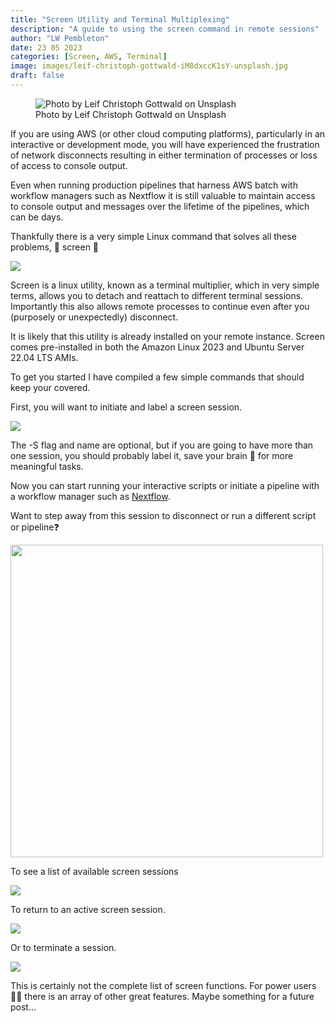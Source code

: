 ```yaml
---
title: "Screen Utility and Terminal Multiplexing"
description: "A guide to using the screen command in remote sessions"
author: "LW Pembleton"
date: 23 05 2023
categories: [Screen, AWS, Terminal]
image: images/leif-christoph-gottwald-iM8dxccK1sY-unsplash.jpg
draft: false
---
```


![Photo by Leif Christoph Gottwald on Unsplash](images/leif-christoph-gottwald-iM8dxccK1sY-unsplash.jpg)

If you are using AWS (or other cloud computing platforms), particularly in an interactive or development mode, you will have experienced the frustration of network disconnects resulting in either termination of processes or loss of access to console output.

Even when running production pipelines that harness AWS batch with workflow managers such as Nextflow it is still valuable to maintain access to console output and messages over the lifetime of the pipelines, which can be days.

Thankfully there is a very simple Linux command that solves all these problems, 🌟 screen 🌟

![](images/screen.png)

Screen is a linux utility, known as a terminal multiplier, which in very simple terms, allows you to detach and reattach to different terminal sessions. Importantly this also allows remote processes to continue even after you (purposely or unexpectedly) disconnect.

It is likely that this utility is already installed on your remote instance. Screen comes pre-installed in both the Amazon Linux 2023 and Ubuntu Server 22.04 LTS AMIs.

To get you started I have compiled a few simple commands that should keep your covered.

First, you will want to initiate and label a screen session.

![](images/screen-s.png)

The -S flag and name are optional, but if you are going to have more than one session, you should probably label it, save your brain 🧠 for more meaningful tasks.

Now you can start running your interactive scripts or initiate a pipeline with a workflow manager such as [Nextflow](https://www.nextflow.io/).

Want to step away from this session to disconnect or run a different script or pipeline❓

![](images/shortcut-green.png){width="500"}

To see a list of available screen sessions

![](images/screen-ls.png)

To return to an active screen session.

![](images/screen-r.png)

Or to terminate a session.

![](images/screen-xs-quit.png)

This is certainly not the complete list of screen functions. For power users 🧑‍💻 there is an array of other great features. Maybe something for a future post...
